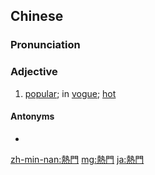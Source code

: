 {{also|热门}}
==Chinese==
{{zh-forms|s=热门}}

===Pronunciation===
{{zh-pron
|m=rèmén
|c=jit6 mun4-2
|mn=jia̍t-mn̂g/lia̍t-mn̂g
|cat=a
}}

===Adjective===
{{zh-adj}}

# {{lb|zh|attributive}} [[popular]]; in [[vogue]]; [[hot]]
#: {{zh-x|熱門 文章|'''popular''' article}}
#: {{zh-x|熱門 歌曲|'''hit''' song}}

====Antonyms====
* {{zh-l|冷門}}

[[zh-min-nan:熱門]]
[[mg:熱門]]
[[ja:熱門]]